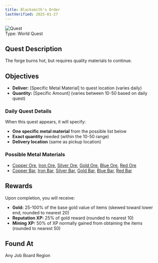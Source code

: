 ```yaml
---
title: Blacksmith's Order
lastVerified: 2025-01-27
---
```


<div className="mb-8 flex items-start gap-6">
  <div className="flex-shrink-0">
    <img
      src="/assets/icons/quest.png"
      alt="Quest"
      className="h-24 w-24 rounded-lg border"
    />
  </div>
  <div className="flex-1">
    <div className="space-y-2">
      <div className="flex flex-wrap gap-4 text-sm">
        <span className="rounded-md bg-orange-100 px-2 py-1 dark:bg-orange-900">
          Type: World Quest
        </span>
      </div>
    </div>
  </div>
</div>

## Quest Description

The forge burns hot, but requires quality materials to continue.

## Objectives

- **Deliver:** [Specific Metal Material] to quest location (varies daily)
- **Quantity:** [Specific Amount] (varies between 10-50 based on daily quest)

### Daily Quest Details
When this quest appears, it will specify:
- **One specific metal material** from the possible list below
- **Exact quantity** needed (within the 10-50 range)
- **Delivery location** (same as pickup location)

### Possible Metal Materials
- [Copper Ore](/docs/resources/individual/copper_ore), [Iron Ore](/docs/resources/individual/iron_ore), [Silver Ore](/docs/resources/individual/silver_ore), [Gold Ore](/docs/resources/individual/gold_ore), [Blue Ore](/docs/resources/individual/blue_ore), [Red Ore](/docs/resources/individual/red_ore)
- [Copper Bar](/docs/resources/individual/copper_bar), [Iron Bar](/docs/resources/individual/iron_bar), [Silver Bar](/docs/resources/individual/silver_bar), [Gold Bar](/docs/resources/individual/gold_bar), [Blue Bar](/docs/resources/individual/blue_bar), [Red Bar](/docs/resources/individual/red_bar)

## Rewards

Upon completion, you will receive:

- **Gold:** 25-100% of the base gold value of items (skewed toward lower end, rounded to nearest 20)
- **Reputation XP:** 25% of gold reward (rounded to nearest 10)  
- **Mining XP:** 50% of XP normally gained from obtaining the items (rounded to nearest 50)

## Found At

Any Job Board Region
